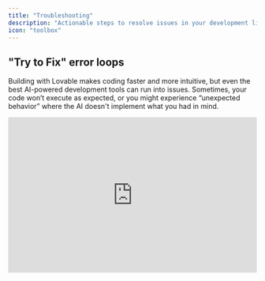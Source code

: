 ```yaml
---
title: "Troubleshooting"
description: "Actionable steps to resolve issues in your development lifecycle."
icon: "toolbox"
---
```


## "Try to Fix" error loops

Building with Lovable makes coding faster and more intuitive, but even the best AI-powered development tools can run into issues. Sometimes, your code won’t execute as expected, or you might experience “unexpected behavior” where the AI doesn't implement what you had in mind. 

<iframe width="100%" height="315" src="https://www.youtube.com/embed/0W8bsbHh2p8?si=UEwMmMxl6Ch3yxdA" title="YouTube video player" frameborder="0" allow="accelerometer; autoplay; clipboard-write; encrypted-media; gyroscope; picture-in-picture; web-share" referrerpolicy="strict-origin-when-cross-origin" allowfullscreen />

Here is a guide to guide you through the *stuck* experience:

<Steps>
  <Step title="The 'Try to Fix' Button: First Line of Defense">
    When you hit an error, your first move should be the **Try to Fix** button. This triggers Lovable to analyze logs, detect errors, and attempt a correction automatically. It’s quick and usually effective. However, for complex features, the AI might not always get it right on the first try. If the fix doesn’t work, move on to a more detailed debugging approach.
  </Step>

  <Step title="Understanding 'Unexpected Behavior'">
    Sometimes, your code runs without errors, but your app isn’t functioning the way you expected. This is **Unexpected Behavior**, and it’s one of the hardest things to debug. The best approach?

    * **Retrace your steps** – review what you asked Lovable to do.

    * **Break it down** – check if a particular section of your implementation is misaligned.

    * **Use images** – show Lovable the UI result versus what you expected.
  </Step>

  <Step title="Writing Better Prompts: Start with a Strong Foundation">
    Many issues can be avoided with a well-structured prompt. Instead of jumping straight into features, follow this **best practice** format:

    1. **Project Overview** – Describe what you’re building.

    2. **Page Structure** – List the key pages and components.

    3. **Navigation Logic** – Explain how users will move through the app.

    4. **Screenshots/Wireframes** – Upload visuals if available.

    5. **Implementation Order** – Specify logical steps, e.g., “Start by creating pages and layout before adding Supabase.”
  </Step>

  <Step title="Follow the Right Implementation Order">
    If you structure your project build logically, it reduces the risk of errors down the line. Stick to this recommended workflow:

    1. **Create pages and layout**

    2. **Integrate Supabase for backend/database functionality**

    3. **Implement authentication (Auth) and user roles**

    4. **Plan out and sequence features**

    5. **Start prompting for feature implementation**
  </Step>

  <Step title="Using the Chat-Only Mode for Debugging">
    When you're unsure about how to structure your prompts or debug an issue, switch to **Chat-Only Mode**:

    * Ask Lovable to **review** what you’re trying to do.

    * Request Lovable to **list the solutions it has already attempted**.

    * Get Lovable to **suggest a different approach** if you’re stuck in an error loop.
  </Step>

  <Step title="Advanced Troubleshooting: What If You’re Still Stuck?">
    If the **Try to Fix** button isn't solving your problem, and you're not making progress, try these:

    * **Be more specific** – Describe exactly what’s wrong, including what you expected versus what happened.

    * **Use images** – Screenshots clarify UI-based issues.

    * **Ask Lovable for debugging help** – Example: *“What solutions have we tried so far? What else can we do?”*

    * **Revert to a previous working state** – If things spiral out of control, go back and implement methodically.
  </Step>

  <Step title="Debugging Specific Issues">
    <AccordionGroup>
      <Accordion title="For UI-related problems:">
        * Use screenshots to show the AI how things render incorrectly.

        * Ask Lovable: *“Explain why this UI behaves this way. What’s the best fix?”*

        * If Try to Fix doesn’t work, try tweaking component structures.
      </Accordion>

      <Accordion title="For API integration issues:">
        * Double-check that you’re using the latest API schema.

        * Ensure Supabase (or any backend) is correctly connected before calling data.

        * Ask Lovable: *“What API methods are being used? Are they correctly formatted?”*
      </Accordion>

      <Accordion title="When completely stuck:">
        * Prompt: *“Take a step back. Analyze the error and suggest a different approach.”*

        * Break the task into smaller parts instead of solving everything at once.

        * Use the revert button if errors persist.
      </Accordion>
    </AccordionGroup>
  </Step>
</Steps>


## Tips & Tricks

### General Troubleshooting

When using Lovable, you may occasionally encounter technical issues. Below are common problems and recommended actions to troubleshoot and resolve them.

<AccordionGroup>
  <Accordion title="Persistent 'Fix Error' Loops">
    <b>Problem:</b> Repeated failures where errors persist despite multiple attempts to fix them.

    <b>Solution:</b>

    * Approach with creativity: Adjust your input and prompts to help the AI understand the changes you’re trying to make.

    * Use Chat Mode: Engage the AI in chat mode for step-by-step guidance and tailored suggestions to break the loop.
  </Accordion>

  <Accordion title="Setting Environment Variables">
    <b>Problem:</b> Issues may arise when configuring environment variables, particularly with Supabase Edge Functions and Secrets.

    <b>Solution:</b>

    * Double-check the environment variable syntax and names.

    * Refer to the [Supabase Docs](https://supabase.com/docs) for guidance.
  </Accordion>

  <Accordion title="HTTP Fetch Failures">
    <b>Problem:</b> Errors during HTTP fetch requests can disrupt authentication or degrade app performance.

    <b>Solution:</b> If you're encountering an **HTTP server error** when working with APIs, it typically means the server you're trying to communicate with is not responding as expected. Here are a few steps to troubleshoot:

    * **Check the API Status:** The issue might be on the server side. Verify if the API provider has reported downtime or maintenance.

    * **Review Your API Request:** Ensure your request is correctly formatted, including headers, authentication tokens, and payload structure.

    * **Test with a Different Tool:** Use tools like Postman or cURL to see if the issue persists outside of Lovable AI.

    * **Inspect Error Codes:** HTTP errors like `500` (internal server error) indicate server-side issues, while `400` series errors often mean there’s something wrong with the request.

    * **Retry After Some Time:** Temporary issues can be resolved by waiting and trying again later.

    * **Check Rate Limits:** Some APIs restrict the number of requests within a time frame—exceeding limits may result in errors.

    If the issue persists and is related to Lovable AI’s platform, please reach out to our support team with error details for further assistance.
  </Accordion>

  <Accordion title="Can't use Mermaid AI">
    Lovable AI supports Mermaid.js for creating diagrams and flowcharts directly within your AI-generated content. To use Mermaid AI with Lovable AI, follow these steps:

    * **Embed Mermaid syntax** in your prompt or generated code blocks. Lovable AI recognizes standard Mermaid.js syntax for flowcharts, sequence diagrams, Gantt charts, and more.

    * **Use triple backticks (` ``` `) with "mermaid"** as the language identifier to ensure proper rendering. Example: graph TD; A\[Start] --> B\{Decision}; B -->|Yes| C\[Continue]; B -->|No| D\[End];

    * **Verify output** to ensure the diagram is correctly interpreted. If you encounter formatting issues, check for syntax errors in your Mermaid.js code.

    * **Optimize complexity** by keeping diagrams concise, as very large or intricate diagrams may require manual adjustments.

    If Mermaid AI isn't rendering as expected within Lovable AI, feel free to reach out to our support team for assistance.
  </Accordion>

  <Accordion title="Freezing or Loading Failures">
    <b>Problem:</b> Editor pages freeze, fail to load, or do not reflect the latest updates.

    <b>Solution:</b> Report this as a bug via our [feedback portal](https://lovable.dev/support).
  </Accordion>

  <Accordion title="Setup wizard-style flows">
    Lovable is designed to support various workflow structures, including setup wizards and assessment-style questionnaires. However, some users have encountered issues with looping errors in complex multi-step flows that generate reports at the end. If you're experiencing this, we recommend:

    1. Breaking down the flow: Ensure that each step is clearly defined and that dependencies between steps are properly structured.

    2. Validating inputs at each stage: Sometimes, incorrect or unexpected inputs can cause loops—double-check validation rules.

    3. Using conditional logic carefully: If your flow depends on previous responses, review the conditions to prevent unintended loops.

    4. Testing with different user scenarios: Simulating various paths can help identify edge cases that may be causing issues.

    5. If the problem persists, please reach out to our support team with details of your setup, and we'll be happy to assist in troubleshooting.
  </Accordion>

  <Accordion title="Avoiding AI mistakes in prompt engineering">
    * Keep prompts **clear and structured**.

    * Use **reverse meta prompting** to refine results.

    * Test **in chat mode** before applying major changes.
  </Accordion>

  <Accordion title="Rollback Feature Fails">
    <b>Problem:</b> Unable to revert to a previous state of the project.

    <b>Solution:</b> Submit a bug report via our [feedback portal](https://lovable.dev/support).
  </Accordion>

  <Accordion title="Cloud Deployment Issues">
    <b>Problem:</b> Apps fail to redeploy or get stuck during deployment.

    <b>Solution:</b> File a bug report via our [feedback portal](https://lovable.dev/support).
  </Accordion>

  <Accordion title="AI-Related Errors">
    <b>Problem:</b> The AI is hallucinating or not resolving issues correctly.

    <b>Solution:</b>

    * Revert to a stable version of your application.

    * Improve future prompts:

      * Be specific and clear. Refer to our [Prompting Handbook]().

      * Use the select tool for precise edits.

      * Provide context by adding relevant documentation.
  </Accordion>

  <Accordion title="Refactor Broke Everything in My Code">
    <b>Problem:</b> Code refactor caused major issues.

    <b>Solution:</b>

    * Revert to a stable version of your application.

    * Make smaller, incremental changes.

    * Check your codebase history and debug using tools like ChatGPT.
  </Accordion>

  <Accordion title="AI Is Not Responding">
    <b>Problem:</b> The AI chat is stuck.

    <b>Solution:</b> Disconnect and reconnect Supabase or restore an earlier stable version.
  </Accordion>

  <Accordion title="Preview Shows a Blank Screen">
    <b>Problem:</b> The preview displays a white or blank screen.

    <b>Solution:</b> Revert to a stable version and check the console logs for relevant errors.
  </Accordion>

  <Accordion title="Taking Your Projects Offline">
    <b>Problem:</b> Unable to unpublish or deactivate projects.

    <b>Solution:</b> Upvote this feature on our [Feature Request Board](https://lovable.featurebase.app/).
  </Accordion>

  <Accordion title="Being Kicked Out of a Project">
    <b>Problem:</b> Unexpected logout or access loss.

    <b>Solution:</b> Contact our support engineers directly.
  </Accordion>

  <Accordion title="Loading Errors">
    <b>Problem:</b> Loading issues or downtime.

    <b>Solution:</b> Contact our support engineers.
  </Accordion>

  <Accordion title="Error: Stream Interrupted">
    <b>Problem:</b> Stream interrupted due to invalid Supabase credentials.

    <b>Solution:</b> Check and update your Supabase credentials in the settings.
  </Accordion>

  <Accordion title="Edge Function Errors">
    <b>Problem:</b> Edge function errors.

    <b>Solution:</b> Supabase logs integration is coming soon. Meanwhile, check the logs and paste errors into Lovable's AI code editor.
  </Accordion>

  <Accordion title="Stripe Errors">
    <b>Problem:</b> Issues with payment processing.

    <b>Solution:</b> Try a different bank or card. If the issue persists, contact support.
  </Accordion>

  <Accordion title="GitHub Issues">
    <b>Problem:</b> Connection issues after changing your GitHub username or repository name.

    <b>Solution:</b> Revert to the old names. If the repo was deleted, restore it using [this guide](https://docs.github.com/en/repositories/creating-and-managing-repositories/restoring-a-deleted-repository).
  </Accordion>

  <Accordion title="Sandbox Mode for Testing">
    <b>Problem:</b> Users want a safe, non-production environment.

    <b>Solution:</b> This feature is not currently available. Upvote it on our [Feature Request Board](https://lovable.featurebase.app/).
  </Accordion>

  <Accordion title="Supabase Connection Lost">
    <b>Problem:</b> Lost connection to Supabase.

    <b>Solution:</b> Disconnect and reconnect Supabase.
  </Accordion>

  <Accordion title="Project Not Found">
    <b>Problem:</b> Unable to find your project.

    <b>Solution:</b> Disconnect and reconnect Supabase.
  </Accordion>

  <Accordion title="Unable to Switch to Main Branch">
    <b>Problem:</b> Errors when switching to the main branch.

    <b>Solution:</b> Disconnect and reconnect Supabase.
  </Accordion>

  <Accordion title="Remix Feature Does Not Work">
    <b>Problem:</b> Remixing your project does not work.

    <b>Solution:</b> Note that projects connected to Supabase **cannot** be remixed for security reasons. If this is not the case, contact support.
  </Accordion>

  <Accordion title="Challenges with Large Projects">
    <b>Problem:</b> Large projects encounter performance issues.

    <b>Solution:</b> We’re optimizing AI performance for large projects. Stay tuned for updates.

    * **Session Memory Load:** Repeated edits accumulate processing history, which can slow down response time. Try refreshing your session or breaking large editing tasks into smaller segments.

    * **Complexity of Edits:** If your document or codebase is large and complex, each subsequent edit may require more computational resources. Consider refactoring your codebase by structuring edits more efficiently.

    * **Browser Performance:** Running Lovable AI for an extended period with intensive edits may strain browser memory. Restarting your browser or using a different one can help.

    If performance degradation continues despite these optimizations, please reach out to our support team with details about your use case for further assistance.
  </Accordion>

  <Accordion title="Need More Help?">
    If you encounter any other issues, reach out via our [feedback portal](https://lovable.dev/support) or explore our [prompting guide](/tips-tricks/prompting#debugging-and-issue-reporting).
  </Accordion>
</AccordionGroup>

### GitHub Troubleshooting

<AccordionGroup>
  <Accordion title="Why are my recent commits not showing up in my Lovable project?">
    If you notice that your recent commits are missing from your Lovable project, it could be because the commits were made to a different branch on GitHub. Lovable currently only tracks commits made to the default branch (usually <code>main</code> or <code>master</code>). If you’ve been working on a new branch and haven’t merged it into the default branch, those commits won’t be picked up by Lovable.

    <b>To ensure your commits are tracked:</b>

    1. Merge your changes into the default branch.

    2. If you’re working on a new branch, consider switching back to the default branch for commits you want to appear in Lovable.
  </Accordion>
</AccordionGroup>

### API Troubleshooting

<AccordionGroup>
  <Accordion title="Connection and Authentication Issues">
    If you encounter difficulties connecting or authenticating with integrations, try the following:

    <ol>
      <li>Double-check API credentials for accuracy.</li>
      <li>Ensure the required scopes or permissions are enabled.</li>
      <li>Verify network connectivity, as firewalls or proxies may block connections.</li>
    </ol>

    Refer to <a href="https://docs.lovable.dev/integrations/git-integration">GitHub Integration</a> or
    <a href="https://docs.lovable.dev/integrations/supabase">Supabase Integration</a> for detailed setup instructions.
  </Accordion>

  <Accordion title="API Credential Management">
    Lovable enables secure storage of API keys within your project settings (accessible from the <b>Settings</b> sidebar). To maintain security:

    <ul>
      <li>Store your keys in this designated secure location.</li>
      <li>Avoid sharing them with others or using them in prompts unless absolutely necessary.</li>
    </ul>

    This ensures your credentials are protected and reduces the risk of misuse.
  </Accordion>

  <Accordion title="Challenges for Non-Developers">
    If you’re not a developer, integrating APIs might feel overwhelming. Lovable simplifies this with its in-chat configuration.
    For unsupported APIs, join the <a href="https://discord.gg/jstGvUnFnm">Lovable community on Discord</a> for help or request new integrations
    <a href="https://feedback.lovable.dev/">here</a>.
  </Accordion>

  <Accordion title="Edge Function and Configuration Errors">
    Errors in edge functions can disrupt workflows. To resolve these issues:

    <ol>
      <li>Review edge function logs to identify and fix errors.</li>
      <li>Ensure all required dependencies are installed.</li>
      <li>Confirm that environment variables are correctly configured.</li>
    </ol>

    For more information, refer to
    <a href="https://supabase.com/docs/guides/functions">Supabase’s edge function examples</a> for best practices.
  </Accordion>

  <Accordion title="Session and Data Management">
    Managing sessions and data effectively is critical for smooth app performance. Follow these tips:

    <ul>
      <li>Use <a href="https://docs.lovable.dev/integrations/supabase">Supabase</a>’s real-time features (or similar services) for seamless data syncing.</li>
      <li>Ask Lovable to implement strong authentication and token refresh mechanisms for session management.</li>
      <li>Regularly verify that your database schema is up-to-date to prevent potential data integrity issues.</li>
    </ul>
  </Accordion>

  <Accordion title="Repository and Account Management">
    For smooth repository management and account syncing:

    <ul>
      <li>Verify that <a href="https://docs.lovable.dev/integrations/git-integration">GitHub repository access permissions</a> are correctly configured.</li>
      <li>Use Lovable’s <b>built-in rollback feature</b> for undoing accidental changes, as your projects are automatically backed up.</li>
    </ul>

    This ensures safe and reliable version control for your projects.
  </Accordion>

  <Accordion title="Debug CORS (Cross-Origin Resource Sharing) related errors">
    * **Ensure the correct headers** (`Access-Control-Allow-Origin`).

    * **Check the API server** for CORS policy settings.

    * **Use a proxy** or adjust the front-end request mode.
  </Accordion>

  <Accordion title="Common ARIA (Accessible Rich Internet Applications) issues">
    ARIA errors usually occur when accessibility attributes are missing or incorrectly implemented. To avoid these:

    * Use **semantic HTML** (e.g., `<button>` instead of `<div>` for clickable items).

    * Follow **ARIA best practices** when defining elements.

    * Test with **accessibility tools** (e.g., Chrome DevTools).
  </Accordion>

  <Accordion title="Role-Based Security (RLS) in Supabase">
    If RLS is enabled:

    * Define **clear policies** for who can read/write data.

    * Test queries using **Supabase SQL editor**.

    * Ensure users are properly authenticated before making requests.
  </Accordion>
</AccordionGroup>

## Comprehensive Debugging Manual

[This document](https://docs.google.com/document/d/1dfIy5rtkPN9Zi4smX1VAbfbhAiEyBvVw8p7B8kJiEVs/edit?tab=t.0) was created by a Discord community member who has mastered the AI space, ensuring minimal edits are needed.

### Instructions

1. **Download** the file as Markdown and name it: `Comprehensive_Debugging_Manual.md`.

2. **Upload** it to your project’s GitHub repository.

3. **Prompt Lovable** with the following message:*"Read this document - `Comprehensive_Debugging_Manual.md`. Let me know if it helps you. Then, create a prompt that I should use to troubleshoot this issue: \{paste the issue}."*

4. When Lovable provides a prompt or suggested fix, paste it into the chat and append the following:*“Before you proceed, explain in great detail: Why do you think this will work? Wait for my approval.”*

This ensures a thorough debugging process and deeper understanding before implementing any solution.